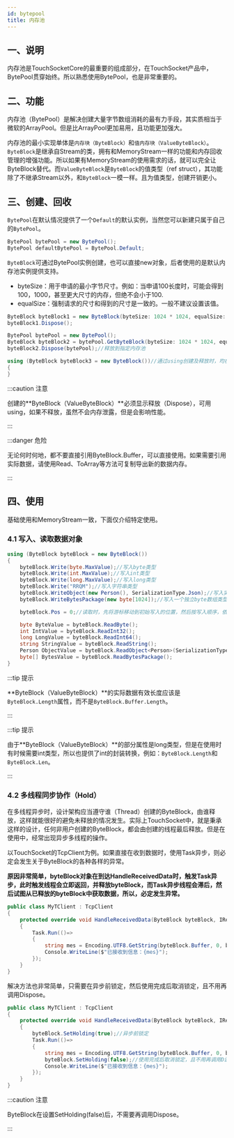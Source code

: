 ```yaml
---
id: bytepool
title: 内存池
---
```


## 一、说明

内存池是TouchSocketCore的最重要的组成部分，在TouchSocket产品中，BytePool贯穿始终。所以熟悉使用BytePool，也是非常重要的。

## 二、功能

内存池（BytePool）是解决创建大量字节数组消耗的最有力手段，其实质相当于微软的ArrayPool。但是比ArrayPool更加易用，且功能更加强大。

内存池的最小实现单体是`内存块（ByteBlock）`和`值内存块（ValueByteBlock）`。`ByteBlock`是继承自Stream的类，拥有和MemoryStream一样的功能和内存回收管理的增强功能。所以如果有MemoryStream的使用需求的话，就可以完全让ByteBlock替代。而`ValueByteBlock`是`ByteBlock`的值类型（ref struct），其功能除了不继承Stream以外，和`ByteBlock`一模一样。且为值类型，创建开销更小。

## 三、创建、回收

`BytePool`在默认情况提供了一个`Default`的默认实例，当然您可以新建只属于自己的`BytePool`。

```csharp
BytePool bytePool = new BytePool();
BytePool defaultBytePool = BytePool.Default;
```

`ByteBlock`可通过BytePool实例创建，也可以直接new对象，后者使用的是默认内存池实例提供支持。

- byteSize：用于申请的最小字节尺寸。例如：当申请100长度时，可能会得到100，1000，甚至更大尺寸的内存，但绝不会小于100.
- equalSize：强制请求的尺寸和得到的尺寸是一致的。一般不建议设置该值。

```csharp
ByteBlock byteBlock1 = new ByteBlock(byteSize: 1024 * 1024, equalSize: false);//从默认内存池获得
byteBlock1.Dispose();

BytePool bytePool = new BytePool();
ByteBlock byteBlock2 = bytePool.GetByteBlock(byteSize: 1024 * 1024, equalSize: false);//从指定内存池获得
byteBlock2.Dispose(bytePool);//释放到指定内存池

using (ByteBlock byteBlock3 = new ByteBlock())//通过using创建及释放时，均在默认内存池
{
}
```

:::caution 注意

创建的**ByteBlock（ValueByteBlock）**必须显示释放（Dispose），可用using，如果不释放，虽然不会内存泄露，但是会影响性能。

:::  

:::danger 危险

无论何时何地，都不要直接引用ByteBlock.Buffer，可以直接使用。如果需要引用实际数据，请使用Read、ToArray等方法可复制导出新的数据内存。

:::  

## 四、使用

基础使用和MemoryStream一致，下面仅介绍特定使用。

### 4.1 写入、读取数据对象

```csharp
using (ByteBlock byteBlock = new ByteBlock())
{
    byteBlock.Write(byte.MaxValue);//写入byte类型
    byteBlock.Write(int.MaxValue);//写入int类型
    byteBlock.Write(long.MaxValue);//写入long类型
    byteBlock.Write("RRQM");//写入字符串类型
    byteBlock.WriteObject(new Person(), SerializationType.Json);//写入实体类型，且使用json
    byteBlock.WriteBytesPackage(new byte[1024]);//写入一个独立byte数组类型

    byteBlock.Pos = 0;//读取时，先将游标移动到初始写入的位置，然后按写入顺序，依次读取

    byte ByteValue = byteBlock.ReadByte();
    int IntValue = byteBlock.ReadInt32();
    long LongValue = byteBlock.ReadInt64();
    string StringValue = byteBlock.ReadString();
    Person ObjectValue = byteBlock.ReadObject<Person>(SerializationType.Json);
    byte[] BytesValue = byteBlock.ReadBytesPackage();
}
```

:::tip 提示

**ByteBlock（ValueByteBlock）**的实际数据有效长度应该是`ByteBlock.Length`属性，而不是`ByteBlock.Buffer.Length`。

:::  

:::tip 提示

由于**ByteBlock（ValueByteBlock）**的部分属性是long类型，但是在使用时有时候需要int类型，所以也提供了int的封装转换，例如：`ByteBlock.Length`和`ByteBlock.Len`。

:::  

### 4.2 多线程同步协作（Hold）

在多线程异步时，设计架构应当遵守谁（Thread）创建的ByteBlock，由谁释放，这样就能很好的避免未释放的情况发生。实际上TouchSocket中，就是秉承这样的设计，任何非用户创建的ByteBlock，都会由创建的线程最后释放。但是在使用中，经常出现异步多线程的操作。

以TouchSocket的TcpClient为例。如果直接在收到数据时，使用Task异步，则必定会发生关于ByteBlock的各种各样的异常。

**原因非常简单，byteBlock对象在到达HandleReceivedData时，触发Task异步，此时触发线程会立即返回，并释放byteBlock，而Task异步线程会滞后，然后试图从已释放的byteBlock中获取数据，所以，必定发生异常。**

```csharp
public class MyTClient : TcpClient
{
    protected override void HandleReceivedData(ByteBlock byteBlock, IRequestInfo requestInfo)
    {
        Task.Run(()=> 
        {
            string mes = Encoding.UTF8.GetString(byteBlock.Buffer, 0, byteBlock.Len);
            Console.WriteLine($"已接收到信息：{mes}");
        });
    }
}
```

解决方法也非常简单，只需要在异步前锁定，然后使用完成后取消锁定，且不用再调用Dispose。

```csharp
public class MyTClient : TcpClient
{
    protected override void HandleReceivedData(ByteBlock byteBlock, IRequestInfo requestInfo)
    {
        byteBlock.SetHolding(true);//异步前锁定
        Task.Run(()=> 
        {
            string mes = Encoding.UTF8.GetString(byteBlock.Buffer, 0, byteBlock.Len);
            byteBlock.SetHolding(false);//使用完成后取消锁定，且不用再调用Dispose
            Console.WriteLine($"已接收到信息：{mes}");
        });
    }
}
```

:::caution 注意

ByteBlock在设置SetHolding(false)后，不需要再调用Dispose。

:::  
